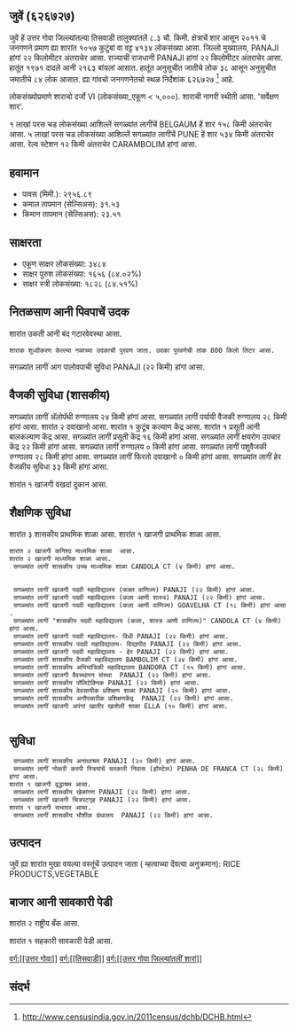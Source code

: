 {{माहितीचौकट भारतीय न्यायक्षेत्र
|प्रकार=शार
|जनगणना २०११_स्थलनिर्देशांक=626727
|स्थानीक_नांव=जुवें
|तालुका_नांव=तिसवाडी
|जिल्लो_नांव=उत्तर गोवा
|राज्य_नांव =गोवा
|विभाग=
|जिल्लो =[[उत्तर गोवा]]
|तालुका_नांवे =[[तिसवाडी]]
|लागींचें शार=[[BELGAUM]]
|अक्षांश=
|रेखांश=
|शोधक_स्थान =right
|क्षेत्रफळ_एकूण=8.3
|दर्या सपाटी पसून उंची=
|लोकसंख्या_एकूण=4134
|लोकसंख्या_वर्स=2011
|लोकसंख्या_घनत्व=498
|लोकसंख्या_पुरूश=1971
|लोकसंख्या_स्त्री=2163
|लिंग_गुणोत्तर=1097
|अधिकृत_भाशा=[[कोंकणी, मराठी]]
}}

== जुवें (६२६७२७) ==

जुवें हें उत्तर गोवा जिल्ल्यांतल्या तिसवाडी तालुक्यांतलें ८.३ चौ. किमी. क्षेत्राचें शार आसून २०११ चे जनगणने प्रमाण ह्या शारांत १०५७ कुटुंबां वा वट्ट ४१३४ लोकसंख्या आसा. जिल्लो मुख्यालय, PANAJI हांगां २२ किलोमीटर अंतराचेर आसा. राज्याची राजधानी PANAJI हांगां २२ किलोमीटर अंतराचेर आसा.   हातूंत १९७१ दादले आनी २१६३ बांयलां आसात. हातूंत अनुसुचीत जातीचे लोक ३८ आसून अनुसुचीत जमातीचे ८४ लोक आसात. ह्या गांवचो जनगणनेतचो स्थळ निर्देशांक ६२६७२७  <ref>http://www.censusindia.gov.in/2011census/dchb/DCHB.html</ref> आहे.

लोकसंख्योप्रमाणे शाराचो दर्जो VI (लोकसंख्या_एकूण < ५,०००).
शाराची नागरी स्थीती आसा. 'सर्वेक्षण शार'.

१  लाखां परस चड लोकसंख्या आशिल्लें सगळ्यांत लागींचें BELGAUM हें शार १५८ किमी अंतराचेर आसा. ५  लाखां परस चड लोकसंख्या आशिल्लें सगळ्यांत लागींचें PUNE हें शार ५३४ किमी अंतराचेर आसा. रेल्व स्टेशन १२ किमी अंतराचेर CARAMBOLIM हांगां आसा.


== हवामान ==  
* पावस (मिमी.): २९५६.८९ 
* कमाल तापमान (सेल्सिअस): ३१.५३
* किमान तापमान (सेल्सिअस): २३.५१


== साक्षरता ==  
* एकूण साक्षर लोकसंख्या: ३४८४
* साक्षर पुरुश लोकसंख्या: १६५६ (८४.०२%)
* साक्षर स्त्री लोकसंख्या: १८२८ (८४.५१%)


== नितळसाण आनी पिवपाचें उदक ==  
शारांत उकती आनी बंद गटारवेवस्था आसा.
 शाराक शुध्दीकरण केल्ल्या नळाच्या उदकाची पुरवण जाता. उदका पुरवणेची तांक 800 किलो लिटर आसा.

सगळ्यांत लागीं आग पालोवपाची सुविधा PANAJI (२२ किमी) हांगां आसा.


== वैजकी सुविधा (शासकीय) ==
सगळ्यांत लागीं अ‍ॅलोपॅथी रुग्णालय २४ किमी हांगां आसा.
सगळ्यांत लागीं पर्यायी वैजकी रुग्णालय २८ किमी हांगां आसा.
शारांत २ दवाखानो आसा.
﻿शारांत १ कुटूंब कल्याण केंद्र आसा.
﻿शारांत १ प्रसूती आनी बालकल्याण केंद्र आसा.
सगळ्यांत लागीं प्रसूती केंद्र १६ किमी हांगां आसा.
सगळ्यांत लागीं क्षयरोग उपचार केंद्र  २२ किमी हांगां आसा.
सगळ्यांत लागीं रुग्णालय ० किमी हांगां आसा.
सगळ्यांत लागीं पशुवैजकी रुग्णालय  २८ किमी हांगां आसा.
सगळ्यांत लागीं फिरतो दवाखानो ० किमी हांगां आसा.
सगळ्यांत लागीं हेर वैजकीय सुविधा ३३ किमी हांगां आसा.



﻿शारांत १ खाजगी वखदां दुकान आसा.


== शैक्षणिक सुविधा ==
शारांत ३ शासकीय प्राथमिक शाळा आसा. ﻿शारांत १ खाजगी प्राथमिक शाळा आसा. 
 शारांत २ खाजगी कनिश्ठ माध्यमिक शाळा  आसा.  
 शारांत २ खाजगी माध्यमिक शाळा आसा.  
  सगळ्यांत लागीं शासकीय उच्च माध्यमिक शाळा CANDOLA CT (४ किमी) हांगां आसा.
   
   
  सगळ्यांत लागीं खाजगी पदवी महाविद्यालय (फक्त वाणिज्य) PANAJI (२२ किमी) हांगां आसा.
  सगळ्यांत लागीं खाजगी पदवी महाविद्यालय (कला आणी शास्त्र) PANAJI (२२ किमी) हांगां आसा.
  सगळ्यांत लागीं खाजगी पदवी महाविद्यालय (कला आणी वाणिज्य) GOAVELHA CT (१८ किमी) हांगां आसा.
  सगळ्यांत लागीं "शासकीय पदवी महाविद्यालय (कला, शास्त्र आणी वाणिज्य)" CANDOLA CT (४ किमी) हांगां आसा.
  सगळ्यांत लागीं खाजगी पदवी महाविद्यालय- विधी PANAJI (२२ किमी) हांगां आसा.
  सगळ्यांत लागीं शासकीय पदवी महाविद्यालय- विद्यापीठ PANAJI (२२ किमी) हांगां आसा.
  सगळ्यांत लागीं खाजगी पदवी महाविद्यालय - हेर PANAJI (२२ किमी) हांगां आसा.
  सगळ्यांत लागीं शासकीय वैजकी महाविद्यालय BAMBOLIM CT (२४ किमी) हांगां आसा.
  सगळ्यांत लागीं शासकीय अभियांत्रिकी महाविद्यालय BANDORA CT (१५ किमी) हांगां आसा.
  सगळ्यांत लागीं खाजगी वैवस्थापन संस्था  PANAJI (२२ किमी) हांगां आसा.
  सगळ्यांत लागीं शासकीय पॉलिटेक्निक PANAJI (२२ किमी) हांगां आसा.
  सगळ्यांत लागीं शासकीय वेवसायीक प्रशिक्षण शाळा PANAJI (२० किमी) हांगां आसा.
  सगळ्यांत लागीं शासकीय अनौपचारीक प्रशिक्षणकेंद्र  PANAJI (२२ किमी) हांगां आसा.
  सगळ्यांत लागीं खाजगी अपंगां खातीर खाशेली शाळा ELLA (१० किमी) हांगां आसा.
   


== सुविधा ==
  सगळ्यांत लागीं शासकीय अनाथाश्रम PANAJI (२० किमी) हांगां आसा.
  सगळ्यांत लागीं नोकरी करपी स्त्रियांचें सरकारी निवास (हॉस्टेल) PENHA DE FRANCA CT (२८ किमी) हांगां आसा.
 ﻿शारांत १ खाजगी वृद्धाश्रम आसा.  
  सगळ्यांत लागीं शासकीय खेळांगण PANAJI (२२ किमी) हांगां आसा.
  सगळ्यांत लागीं खाजगी चित्रपटगृह PANAJI (२२ किमी) हांगां आसा.
 ﻿शारांत १ खाजगी सभाघर आसा.  
  सगळ्यांत लागीं शासकीय भौशीक ग्रंथालय  PANAJI (२२ किमी) हांगां आसा.


== उत्पादन ==
जुवें ह्या शारांत मुखा वयल्या वस्तूंचें उत्पादन जाता ( म्हत्वाच्या देंवत्या अनुक्रमान): RICE PRODUCTS,VEGETABLE


== बाजार आनी सावकारी पेडी  ==
शारांत २ राष्ट्रीय बँक आसा.

﻿शारांत १ सहकारी सावकारी पेडी  आसा.





[[वर्ग:[[उत्तर गोवा]]]]
[[वर्ग:[[तिसवाडी]]]]
[[वर्ग:[[उत्तर गोवा जिल्ल्यांतलीं शारां]]]]


== संदर्भ ==
 


